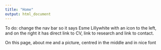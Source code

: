 ```yaml
---
title: "Home"
output: html_document
---
```


To do: 
change the nav bar so it says Esme Lillywhite with an icon to the left, and on the right it has direct link to CV, link to research and link to contact.

On this page, about me and a picture, centred in the middle and in nice font